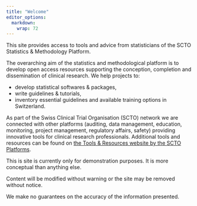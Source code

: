 ```yaml
---
title: "Welcome"
editor_options: 
  markdown: 
    wrap: 72
---
```


This site provides access to tools and advice from statisticians of the
SCTO Statistics & Methodology Platform.

The overarching aim of the statistics and methodological platform is to
develop open access resources supporting the conception, completion and
dissemination of clinical research. We help projects to:

-   develop statistical softwares & packages,
-   write guidelines & tutorials,
-   inventory essential guidelines and available training options in
    Switzerland.



As part of the Swiss Clinical Trial Organisation (SCTO) network we
are connected with other platforms (auditing, data management,
education, monitoring, project management, regulatory affairs, safety)
providing innovative tools for clinical research professionals.
Additional tools and resources can be found on [the Tools & Resources website by the SCTO Platforms](https://www.sctoplatforms.ch/). 

::: callout-important
This is site is currently only for demonstration purposes. It is more
conceptual than anything else.

Content will be modified without warning or the site may be removed
without notice.

We make no guarantees on the accuracy of the information presented.
:::



